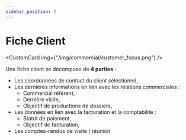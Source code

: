 ```yaml
---
sidebar_position: 3
---
```



# Fiche Client

<CustomCard img={"/img/commercial/customer_focus.png"} />

Une fiche client se décompose de **4 parties** :

- Les coordonnées de contact du client séléctionné,
- Les dernières informations en lien avec les relations commerciales :
  - Commercial référent,
  - Dernière visite,
  - Objectif de productions de dossiers,
- Les données en lien avec la facturation et la comptabilité :
  - Statut de paiement,
  - Objectif de facturation,
- Les comptes-rendus de visite / réunion

<DocCardList />
